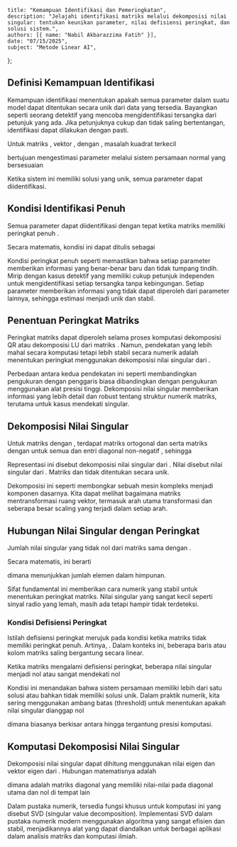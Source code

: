     title: "Kemampuan Identifikasi dan Pemeringkatan",
    description: "Jelajahi identifikasi matriks melalui dekomposisi nilai singular: tentukan keunikan parameter, nilai defisiensi peringkat, dan solusi sistem.",
    authors: [{ name: "Nabil Akbarazzima Fatih" }],
    date: "07/15/2025",
    subject: "Metode Linear AI",
};

## Definisi Kemampuan Identifikasi

Kemampuan identifikasi menentukan apakah semua parameter dalam suatu model dapat ditentukan secara unik dari data yang tersedia. Bayangkan seperti seorang detektif yang mencoba mengidentifikasi tersangka dari petunjuk yang ada. Jika petunjuknya cukup dan tidak saling bertentangan, identifikasi dapat dilakukan dengan pasti.

Untuk matriks <InlineMath math="A \in \mathbb{R}^{m \times n}" />, vektor <InlineMath math="b \in \mathbb{R}^m" />, dengan <InlineMath math="m \geq n" />, masalah kuadrat terkecil

<BlockMath math="\min_x \|Ax - b\|_2^2" />

bertujuan mengestimasi parameter <InlineMath math="x \in \mathbb{R}^n" /> melalui sistem persamaan normal yang bersesuaian

<BlockMath math="A^T x = A^T b" />

Ketika sistem ini memiliki solusi yang unik, semua parameter dapat diidentifikasi.

## Kondisi Identifikasi Penuh

Semua parameter dapat diidentifikasi dengan tepat ketika matriks <InlineMath math="A" /> memiliki peringkat penuh <InlineMath math="n" />.

Secara matematis, kondisi ini dapat ditulis sebagai

<BlockMath math="\text{Peringkat}(A) = \min(m, n) = n" />

Kondisi peringkat penuh seperti memastikan bahwa setiap parameter memberikan informasi yang benar-benar baru dan tidak tumpang tindih. Mirip dengan kasus detektif yang memiliki cukup petunjuk independen untuk mengidentifikasi setiap tersangka tanpa kebingungan. Setiap parameter memberikan informasi yang tidak dapat diperoleh dari parameter lainnya, sehingga estimasi menjadi unik dan stabil.

## Penentuan Peringkat Matriks

Peringkat matriks <InlineMath math="A \in \mathbb{R}^{m \times n}" /> dapat diperoleh selama proses komputasi dekomposisi QR atau dekomposisi LU dari matriks <InlineMath math="A" />. Namun, pendekatan yang lebih mahal secara komputasi tetapi lebih stabil secara numerik adalah menentukan peringkat menggunakan dekomposisi nilai singular dari <InlineMath math="A" />.

Perbedaan antara kedua pendekatan ini seperti membandingkan pengukuran dengan penggaris biasa dibandingkan dengan pengukuran menggunakan alat presisi tinggi. Dekomposisi nilai singular memberikan informasi yang lebih detail dan robust tentang struktur numerik matriks, terutama untuk kasus mendekati singular.

## Dekomposisi Nilai Singular

Untuk matriks <InlineMath math="A \in \mathbb{R}^{m \times n}" /> dengan <InlineMath math="\text{Peringkat}(A) = r" />, terdapat matriks ortogonal <InlineMath math="U \in \mathbb{R}^{m \times m}" /> dan <InlineMath math="V \in \mathbb{R}^{n \times n}" /> serta matriks <InlineMath math="S = (s_{ij})_{i=1,\ldots,m}" /> dengan <InlineMath math="s_{ij} = 0" /> untuk semua <InlineMath math="i \neq j" /> dan entri diagonal non-negatif <InlineMath math="s_{11} \geq s_{22} \geq \cdots \geq 0" />, sehingga

<BlockMath math="A = USV^T" />

Representasi ini disebut dekomposisi nilai singular dari <InlineMath math="A" />. Nilai <InlineMath math="\sigma_i = s_{ii}" /> disebut nilai singular dari <InlineMath math="A" />. Matriks <InlineMath math="U" /> dan <InlineMath math="V" /> tidak ditentukan secara unik.

Dekomposisi ini seperti membongkar sebuah mesin kompleks menjadi komponen dasarnya. Kita dapat melihat bagaimana matriks mentransformasi ruang vektor, termasuk arah utama transformasi dan seberapa besar scaling yang terjadi dalam setiap arah.

## Hubungan Nilai Singular dengan Peringkat

Jumlah nilai singular yang tidak nol dari matriks <InlineMath math="A" /> sama dengan <InlineMath math="\text{Peringkat}(A)" />.

Secara matematis, ini berarti

<BlockMath math="\text{Peringkat}(A) = \#\{\sigma_i : \sigma_i > 0\}" />

dimana <InlineMath math="\#" /> menunjukkan jumlah elemen dalam himpunan.

Sifat fundamental ini memberikan cara numerik yang stabil untuk menentukan peringkat matriks. Nilai singular yang sangat kecil seperti sinyal radio yang lemah, masih ada tetapi hampir tidak terdeteksi. 

### Kondisi Defisiensi Peringkat

Istilah defisiensi peringkat merujuk pada kondisi ketika matriks tidak memiliki peringkat penuh. Artinya, <InlineMath math="\text{Peringkat}(A) < \min(m, n)" />. Dalam konteks ini, beberapa baris atau kolom matriks saling bergantung secara linear.

Ketika matriks mengalami defisiensi peringkat, beberapa nilai singular menjadi nol atau sangat mendekati nol

<BlockMath math="\sigma_r > \sigma_{r+1} = \sigma_{r+2} = \cdots = \sigma_{\min(m,n)} = 0" />

Kondisi ini menandakan bahwa sistem persamaan memiliki lebih dari satu solusi atau bahkan tidak memiliki solusi unik. Dalam praktik numerik, kita sering menggunakan ambang batas (threshold) <InlineMath math="\epsilon" /> untuk menentukan apakah nilai singular dianggap nol

<BlockMath math="\sigma_i \leq \epsilon \cdot \sigma_1" />

dimana <InlineMath math="\epsilon" /> biasanya berkisar antara <InlineMath math="10^{-12}" /> hingga <InlineMath math="10^{-16}" /> tergantung presisi komputasi.

## Komputasi Dekomposisi Nilai Singular

Dekomposisi nilai singular dapat dihitung menggunakan nilai eigen dan vektor eigen dari <InlineMath math="A^T A" />. Hubungan matematisnya adalah

<BlockMath math="A^T A = V \Sigma^2 V^T" />

dimana <InlineMath math="\Sigma^2 = \text{diag}(\sigma_1^2, \sigma_2^2, \ldots, \sigma_n^2)" /> adalah matriks diagonal yang memiliki nilai-nilai <InlineMath math="\sigma_i^2" /> pada diagonal utama dan nol di tempat lain

<BlockMath math="\Sigma^2 = \begin{pmatrix} \sigma_1^2 & 0 & \cdots & 0 \\ 0 & \sigma_2^2 & \cdots & 0 \\ \vdots & \vdots & \ddots & \vdots \\ 0 & 0 & \cdots & \sigma_n^2 \end{pmatrix}" />

Dalam pustaka numerik, tersedia fungsi khusus untuk komputasi ini yang disebut SVD (singular value decomposition). Implementasi SVD dalam pustaka numerik modern menggunakan algoritma yang sangat efisien dan stabil, menjadikannya alat yang dapat diandalkan untuk berbagai aplikasi dalam analisis matriks dan komputasi ilmiah.